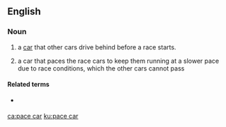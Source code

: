 ==English==

===Noun===
{{en-noun}}
# {{lb|en|motor racing}} a [[car]] that other cars drive behind before a race starts.
# {{lb|en|motor racing}} a car that paces the race cars to keep them running at a slower pace due to race conditions, which the other cars cannot pass

====Related terms====
* {{l|en|safety car}} {{qualifier|European English}}

[[ca:pace car]]
[[ku:pace car]]